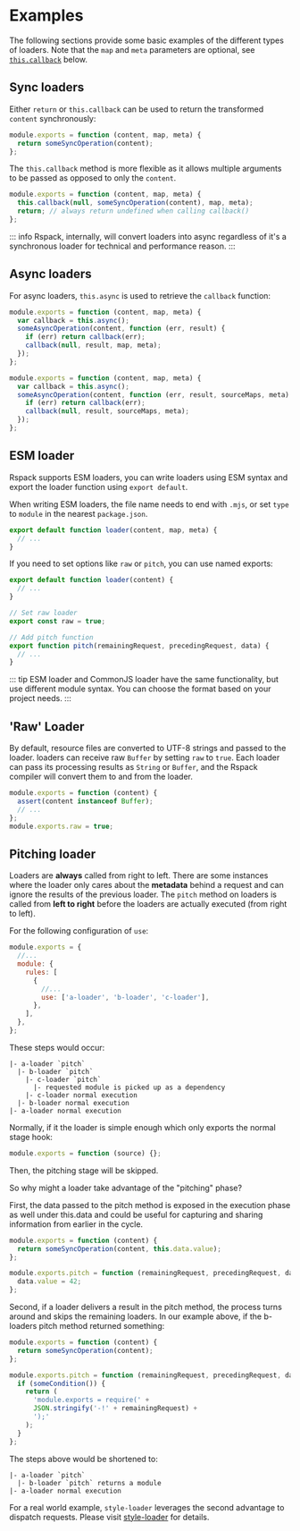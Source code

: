 
<WebpackLicense from="https://webpack.js.org/api/loaders/#examples" />

# Examples

The following sections provide some basic examples of the different types of loaders. Note that the `map` and `meta` parameters are optional, see [`this.callback`](#thiscallbackerr-error--null-content-string--buffer-sourcemap-sourcemap-meta-any) below.

## Sync loaders

Either `return` or `this.callback` can be used to return the transformed `content` synchronously:

```js title="sync-loader.js"
module.exports = function (content, map, meta) {
  return someSyncOperation(content);
};
```

The `this.callback` method is more flexible as it allows multiple arguments to be passed as opposed to only the `content`.

```js title="sync-loader-with-multiple-results.js"
module.exports = function (content, map, meta) {
  this.callback(null, someSyncOperation(content), map, meta);
  return; // always return undefined when calling callback()
};
```

::: info
Rspack, internally, will convert loaders into async regardless of it's a synchronous loader for technical and performance reason.
:::

## Async loaders

For async loaders, `this.async` is used to retrieve the `callback` function:

```js title="async-loader.js"
module.exports = function (content, map, meta) {
  var callback = this.async();
  someAsyncOperation(content, function (err, result) {
    if (err) return callback(err);
    callback(null, result, map, meta);
  });
};
```

```js title="async-loader-with-multiple-results.js"
module.exports = function (content, map, meta) {
  var callback = this.async();
  someAsyncOperation(content, function (err, result, sourceMaps, meta) {
    if (err) return callback(err);
    callback(null, result, sourceMaps, meta);
  });
};
```

## ESM loader

Rspack supports ESM loaders, you can write loaders using ESM syntax and export the loader function using `export default`.

When writing ESM loaders, the file name needs to end with `.mjs`, or set `type` to `module` in the nearest `package.json`.

```js title="my-loader.mjs"
export default function loader(content, map, meta) {
  // ...
}
```

If you need to set options like `raw` or `pitch`, you can use named exports:

```js title="my-loader.mjs"
export default function loader(content) {
  // ...
}

// Set raw loader
export const raw = true;

// Add pitch function
export function pitch(remainingRequest, precedingRequest, data) {
  // ...
}
```

::: tip
ESM loader and CommonJS loader have the same functionality, but use different module syntax. You can choose the format based on your project needs.
:::

## 'Raw' Loader

By default, resource files are converted to UTF-8 strings and passed to the loader. loaders can receive raw `Buffer` by setting `raw` to `true`. Each loader can pass its processing results as `String` or `Buffer`, and the Rspack compiler will convert them to and from the loader.

```js title="raw-loader.js"
module.exports = function (content) {
  assert(content instanceof Buffer);
  // ...
};
module.exports.raw = true;
```

## Pitching loader

Loaders are **always** called from right to left. There are some instances where the loader only cares about the **metadata** behind a request and can ignore the results of the previous loader. The `pitch` method on loaders is called from **left to right** before the loaders are actually executed (from right to left).

For the following configuration of `use`:

```js title="rspack.config.js"
module.exports = {
  //...
  module: {
    rules: [
      {
        //...
        use: ['a-loader', 'b-loader', 'c-loader'],
      },
    ],
  },
};
```

These steps would occur:

```
|- a-loader `pitch`
  |- b-loader `pitch`
    |- c-loader `pitch`
      |- requested module is picked up as a dependency
    |- c-loader normal execution
  |- b-loader normal execution
|- a-loader normal execution
```

Normally, if it the loader is simple enough which only exports the normal stage hook:

```js
module.exports = function (source) {};
```

Then, the pitching stage will be skipped.

So why might a loader take advantage of the "pitching" phase?

First, the data passed to the pitch method is exposed in the execution phase as well under this.data and could be useful for capturing and sharing information from earlier in the cycle.

```js
module.exports = function (content) {
  return someSyncOperation(content, this.data.value);
};

module.exports.pitch = function (remainingRequest, precedingRequest, data) {
  data.value = 42;
};
```

Second, if a loader delivers a result in the pitch method, the process turns around and skips the remaining loaders.
In our example above, if the b-loaders pitch method returned something:

```js
module.exports = function (content) {
  return someSyncOperation(content);
};

module.exports.pitch = function (remainingRequest, precedingRequest, data) {
  if (someCondition()) {
    return (
      'module.exports = require(' +
      JSON.stringify('-!' + remainingRequest) +
      ');'
    );
  }
};
```

The steps above would be shortened to:

```
|- a-loader `pitch`
  |- b-loader `pitch` returns a module
|- a-loader normal execution
```

For a real world example, `style-loader` leverages the second advantage to dispatch requests.
Please visit [style-loader](https://github.com/webpack-contrib/style-loader/blob/eb06baeb3ac4e3107732a21170b0a7f358c5423f/src/index.js#L39) for details.
